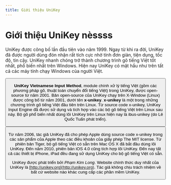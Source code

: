 ```yaml
---
title: Giới thiệu UniKey
---
```


# Giới thiệu UniKey nèssss

UniKey được công bố lần đầu tiên vào năm 1999. Ngay từ khi ra đời, UniKey đã được người dùng đón nhận rất tích cực nhờ tính đơn giản, tiện dụng, tốc độ, tin cậy. UniKey nhanh chóng trở thành chương trình gõ tiếng Việt tốt nhất, phổ biến nhất trên Windows. Hiện nay UniKey có mặt hầu như trên tất cả các máy tính chạy Windows của người Việt.

<Button />

**UniKey Vietnamese Input Method**, module chính xử lý tiếng Việt (gồm các phương pháp gõ, thuật toán chuyển đổi tiếng Việt) trong UniKey, được open-source từ năm 2001. Bản open-source của UniKey chạy trên X-Window (Linux) được công bố từ năm 2001, dưới tên **x-unikey**. **x-unikey** là một trong những chương trình gõ tiếng Việt đầu tiên trên Linux. Từ source code x-unikey, UniKey Input Engine đã được sử dụng và tích hợp vào các bộ gõ tiếng Việt trên Linux sau này. Bộ gõ phổ biến nhất dùng lõi UniKey trên Linux hiện nay là ibus-unikey (do Lê Quốc Tuấn phát triển).

<Button title="Next"/>

Từ năm 2006, tác giả UniKey đã cho phép Apple dùng source code x-unikey trong các sản phẩm của Apple theo các điều khoản của giấy phép The MIT license. Từ phiên bản Tiger, bộ gõ tiếng Việt có sẵn trên Mac OS X đã bắt đầu dùng lõi UniKey. Đến năm 2010, phiên bản iOS 4.0 cũng tích hợp lõi UniKey. Đến nay tất cả các thiết bị iPhone, iPad đều đang sử dụng UniKey cho bộ gõ tiếng Việt có sẵn.

UniKey được phát triển bởi *Phạm Kim Long*. Website chính thức duy nhất của UniKey là [http://unikey.org](http://unikey.org). Tác giả không chịu trách nhiệm về bất cứ website nào khác cung cấp các phần mềm UniKey.
